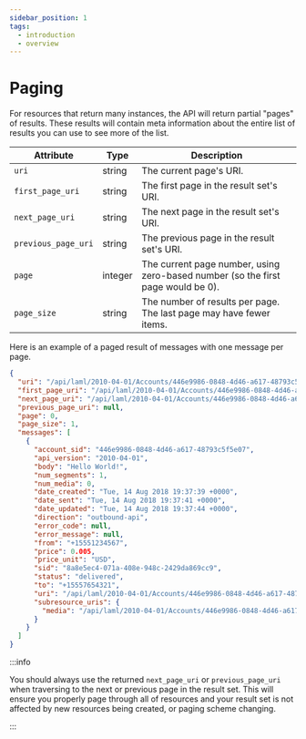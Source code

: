 ```yaml
---
sidebar_position: 1
tags:
  - introduction
  - overview
---
```


# Paging

For resources that return many instances, the API will return partial "pages" of results. These results will contain meta information about the entire list of results you can use to see more of the list.

| Attribute           | Type    | Description                                                                      |
| ------------------- | ------- | -------------------------------------------------------------------------------- |
| `uri`               | string  | The current page's URI.                                                          |
| `first_page_uri`    | string  | The first page in the result set's URI.                                          |
| `next_page_uri`     | string  | The next page in the result set's URI.                                           |
| `previous_page_uri` | string  | The previous page in the result set's URI.                                       |
| `page`              | integer | The current page number, using zero-based number (so the first page would be 0). |
| `page_size`         | string  | The number of results per page. The last page may have fewer items.              |

Here is an example of a paged result of messages with one message per page.

```json
{
  "uri": "/api/laml/2010-04-01/Accounts/446e9986-0848-4d46-a617-48793c5f5e07/Messages?Page=0&PageSize=1",
  "first_page_uri": "/api/laml/2010-04-01/Accounts/446e9986-0848-4d46-a617-48793c5f5e07/Messages?Page=0&PageSize=1",
  "next_page_uri": "/api/laml/2010-04-01/Accounts/446e9986-0848-4d46-a617-48793c5f5e07/Messages?Page=1&PageSize=1&PageToken=PA95f7fba1-aeb7-4750-9092-47525b7a7cad",
  "previous_page_uri": null,
  "page": 0,
  "page_size": 1,
  "messages": [
    {
      "account_sid": "446e9986-0848-4d46-a617-48793c5f5e07",
      "api_version": "2010-04-01",
      "body": "Hello World!",
      "num_segments": 1,
      "num_media": 0,
      "date_created": "Tue, 14 Aug 2018 19:37:39 +0000",
      "date_sent": "Tue, 14 Aug 2018 19:37:41 +0000",
      "date_updated": "Tue, 14 Aug 2018 19:37:44 +0000",
      "direction": "outbound-api",
      "error_code": null,
      "error_message": null,
      "from": "+15551234567",
      "price": 0.005,
      "price_unit": "USD",
      "sid": "8a8e5ec4-071a-408e-948c-2429da869cc9",
      "status": "delivered",
      "to": "+15557654321",
      "uri": "/api/laml/2010-04-01/Accounts/446e9986-0848-4d46-a617-48793c5f5e07/Messages/8a8e5ec4-071a-408e-948c-2429da869cc9",
      "subresource_uris": {
        "media": "/api/laml/2010-04-01/Accounts/446e9986-0848-4d46-a617-48793c5f5e07/Messages/8a8e5ec4-071a-408e-948c-2429da869cc9/Media"
      }
    }
  ]
}
```

:::info

You should always use the returned `next_page_uri` or `previous_page_uri` when traversing to the next or previous page in the result set. This will ensure you properly page through all of resources and your result set is not affected by new resources being created, or paging scheme changing.

:::

